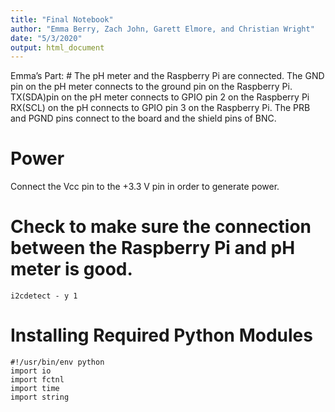 ```yaml
---
title: "Final Notebook"
author: "Emma Berry, Zach John, Garett Elmore, and Christian Wright"
date: "5/3/2020"
output: html_document
---
```


Emma's Part:
# The pH meter and the Raspberry Pi are connected.
The GND pin on the pH meter connects to the ground pin on the Raspberry Pi.
TX(SDA)pin on the pH meter connects to GPIO pin 2 on the Raspberry Pi
RX(SCL) on the pH connects to GPIO pin 3 on the Raspberry Pi.
The PRB and PGND pins connect to the board and the shield pins of BNC.

# Power
Connect the Vcc pin to the +3.3 V pin in order to generate power.

# Check to make sure the connection between the Raspberry Pi and pH meter is good.
```
i2cdetect - y 1
```

# Installing Required Python Modules
```
#!/usr/bin/env python
import io
import fctnl
import time
import string
```
